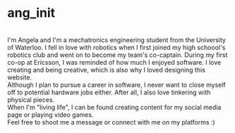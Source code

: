 # ang_init
<br/>
I'm Angela and I'm a mechatronics engineering student from the University of Waterloo.
I fell in love with robotics when I first joined my high schoool's robotics club and went on to become my team's co-captain. During my first co-op at Ericsson, I was reminded of how much I enjoyed software. I love creating and being creative, which is also why I loved designing this website.
<br/>
Although I plan to pursue a career in software, I never want to close myself off to potential hardware jobs either. After all, I also love tinkering with physical pieces.
<br/>
When I'm "living life", I can be found creating content for my social media page or playing video games. 
<br/>
Feel free to shoot me a message or connect with me on my platforms :)
